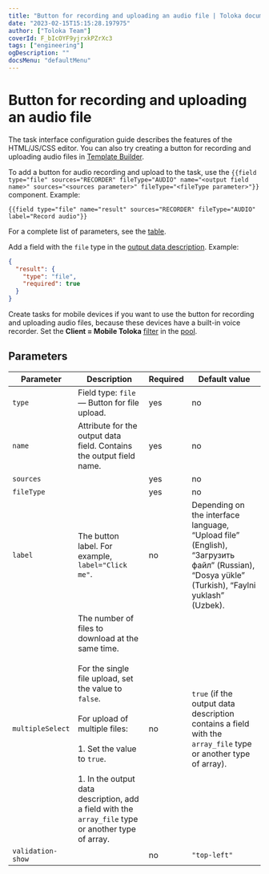 ```yaml
---
title: "Button for recording and uploading an audio file | Toloka documentation"
date: "2023-02-15T15:15:28.197975"
author: ["Toloka Team"]
coverId: F_bIcOYF9yjrxkPZrXc3
tags: ["engineering"]
ogDescription: ""
docsMenu: "defaultMenu"
---
```



# Button for recording and uploading an audio file

<Note mode="note" title="Note">

The task interface configuration guide describes the features of the HTML/JS/CSS editor. You can also try creating a button for recording and uploading audio files in [Template Builder](/docs/template-builder/reference/field.audio).

</Note>

To add a button for audio recording and upload to the task, use the `{{field type="file" sources="RECORDER" fileType="AUDIO" name="<output field name>" sources="<sources parameter>" fileType="<fileType parameter>"}}` component. Example:

```plaintext
{{field type="file" name="result" sources="RECORDER" fileType="AUDIO" label="Record audio"}}
```

For a complete list of parameters, see the [table](#parameters).

Add a field with the `file` type in the [output data description](/docs/guide/incoming). Example:

```json
{
  "result": {
    "type": "file",
    "required": true
  }
}
```

Create tasks for mobile devices if you want to use the button for recording and uploading audio files, because these devices have a built-in voice recorder. Set the **Client = Mobile Toloka** [filter](/docs/guide/filters) in the [pool](/docs/glossary#pool).

## Parameters

**Parameter**|**Description**|**Required**|**Default value**
----- | ----- | ----- | -----
`type`| Field type: `file` — Button for file upload. | yes | no
`name`| Attribute for the output data field. Contains the output field name. | yes | no
`sources`| <UploadAudioTable1/>| yes | no
`fileType`| <UploadAudioTable2/>| yes | no
`label`| The button label. For example, `label="Click me"`. | no | Depending on the interface language, “Upload file” (English), “Загрузить файл” (Russian), “Dosya yükle” (Turkish), “Faylni yuklash” (Uzbek).
`multipleSelect`| The number of files to download at the same time.<br/><br/>For the single file upload, set the value to `false`.<br/><br/>For upload of multiple files:<br/><br/>1. Set the value to `true`.<br/><br/>1. In the output data description, add a field with the `array_file` type or another type of array. | no | `true` (if the output data description contains a field with the `array_file` type or another type of array).
`validation-show`| <UploadAudioTable3/>| no | `"top-left"`

<ContactGuideSupport/>
